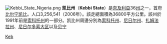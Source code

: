 {{Unreferenced|time=2021-10-18T04:36:51+00:00}}
[[File:Kebbi_State_Nigeria.png|thumb]]
'''凯比州'''（'''Kebbi State'''）是[[奈及利亞|奈及利亞]]36[[州|州]]之一，首府[[比尔宁凯比|比尔宁凯比]]。人口3,256,541（2006年）。該走總面積為36800平方公里。該州於1991年前是[[索科托州|索科托州]]的一部分。凯比州周邊分別為[[索科托州|索科托州]]、[[尼日尔州|尼日尔州]]、[[扎姆法拉州|扎姆法拉州]]、[[尼日尔|尼日尔]][[多索大区|多索大区]]以及[[贝宁|贝宁]]

{{Nigeria-geo-stub}}
{{尼日利亚州}}
{{normdaten}}
[[Category:尼日利亚行政区划|Keb]]